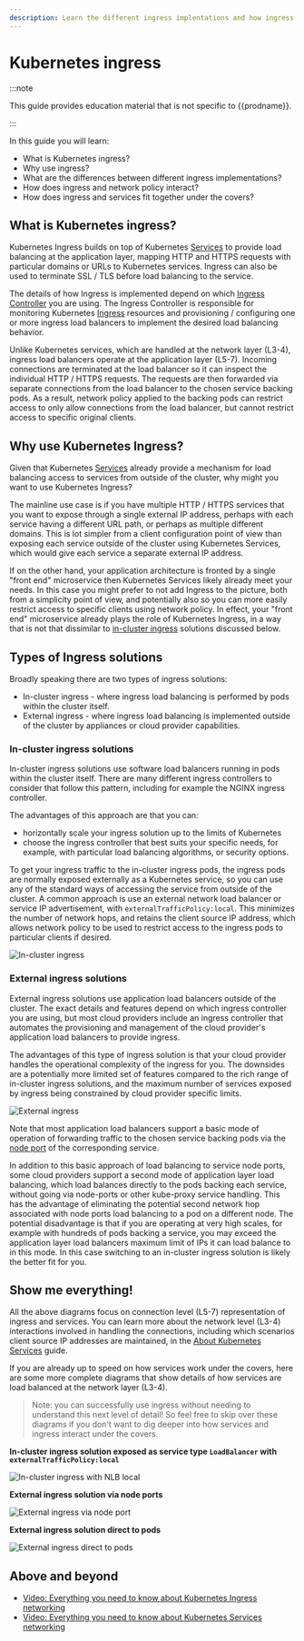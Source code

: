 ```yaml
---
description: Learn the different ingress implentations and how ingress and policy interact.
---
```


# Kubernetes ingress

:::note

This guide provides education material
that is not specific to {{prodname}}.

:::

In this guide you will learn:

- What is Kubernetes ingress?
- Why use ingress?
- What are the differences between different ingress implementations?
- How does ingress and network policy interact?
- How does ingress and services fit together under the covers?

## What is Kubernetes ingress?

Kubernetes Ingress builds on top of Kubernetes [Services](about-kubernetes-services.mdx) to provide
load balancing at the application layer, mapping HTTP and HTTPS requests with particular domains or URLs to Kubernetes
services. Ingress can also be used to terminate SSL / TLS before load balancing to the service.

The details of how Ingress is implemented depend on which [Ingress Controller](https://kubernetes.io/docs/concepts/services-networking/ingress-controllers/) you are using. The Ingress
Controller is responsible for monitoring Kubernetes [Ingress](https://kubernetes.io/docs/concepts/services-networking/ingress/) resources and provisioning / configuring one
or more ingress load balancers to implement the desired load balancing behavior.

Unlike Kubernetes services, which are handled at the network layer (L3-4), ingress load balancers operate at the
application layer (L5-7). Incoming connections are terminated at the load balancer so it can inspect the individual HTTP /
HTTPS requests. The requests are then forwarded via separate connections from the load balancer to the chosen service
backing pods. As a result, network policy applied to the backing pods can restrict access to only allow connections from the load
balancer, but cannot restrict access to specific original clients.

## Why use Kubernetes Ingress?

Given that Kubernetes [Services](about-kubernetes-services.mdx) already provide a mechanism for load
balancing access to services from outside of the cluster, why might you want to use Kubernetes Ingress?

The mainline use case is if you have multiple HTTP / HTTPS services that you want to expose through a single external IP
address, perhaps with each service having a different URL path, or perhaps as multiple different domains. This is lot
simpler from a client configuration point of view than exposing each service outside of the cluster using Kubernetes
Services, which would give each service a separate external IP address.

If on the other hand, your application architecture is fronted by a single "front end" microservice then Kubernetes
Services likely already meet your needs. In this case you might prefer to not add Ingress to the picture, both from a
simplicity point of view, and potentially also so you can more easily restrict access to specific clients using network
policy. In effect, your "front end" microservice already plays the role of Kubernetes Ingress, in a way that is not that
dissimilar to [in-cluster ingress](#in-cluster-ingress-solutions) solutions discussed below.

## Types of Ingress solutions

Broadly speaking there are two types of ingress solutions:

- In-cluster ingress - where ingress load balancing is performed by pods within the cluster itself.
- External ingress - where ingress load balancing is implemented outside of the cluster by
  appliances or cloud provider capabilities.

### In-cluster ingress solutions

In-cluster ingress solutions use software load balancers running in pods within the cluster itself. There are many
different ingress controllers to consider that follow this pattern, including for example the NGINX ingress controller.

The advantages of this approach are that you can:

- horizontally scale your ingress solution up to the limits of Kubernetes
- choose the ingress controller that best suits your specific needs, for example, with particular load balancing
  algorithms, or security options.

To get your ingress traffic to the in-cluster ingress pods, the ingress pods are normally exposed externally as a
Kubernetes service, so you can use any of the standard ways of accessing the service from outside of the cluster. A
common approach is use an external network load balancer or service IP advertisement, with `externalTrafficPolicy:local`.
This minimizes the number of network hops, and retains the client source IP address, which allows network policy to be used
to restrict access to the ingress pods to particular clients if desired.

![In-cluster ingress](/img/calico-enterprise/3.15/ingress-in-cluster.svg)

### External ingress solutions

External ingress solutions use application load balancers outside of the cluster. The exact details and
features depend on which ingress controller you are using, but most cloud providers include an ingress controller that
automates the provisioning and management of the cloud provider's application load balancers to provide ingress.

The advantages of this type of ingress solution is that your cloud provider handles the operational complexity of the
ingress for you. The downsides are a potentially more limited set of features compared to the rich range of in-cluster
ingress solutions, and the maximum number of services exposed by ingress being constrained by cloud provider specific
limits.

![External ingress](/img/calico-enterprise/3.15/ingres-external.svg)

Note that most application load balancers support a basic mode of operation of forwarding traffic to the chosen service
backing pods via the [node port](about-kubernetes-services.mdx#node-port-services) of the
corresponding service.

In addition to this basic approach of load balancing to service node ports, some cloud providers support a second mode
of application layer load balancing, which load balances directly to the pods backing each service, without going via
node-ports or other kube-proxy service handling. This has the advantage of eliminating the potential second network hop
associated with node ports load balancing to a pod on a different node. The potential disadvantage is that if you are
operating at very high scales, for example with hundreds of pods backing a service, you may exceed the application layer
load balancers maximum limit of IPs it can load balance to in this mode. In this case switching to an in-cluster ingress
solution is likely the better fit for you.

## Show me everything!

All the above diagrams focus on connection level (L5-7) representation of ingress and services. You can learn more about
the network level (L3-4) interactions involved in handling the connections, including which scenarios client source IP
addresses are maintained, in the [About Kubernetes Services](about-kubernetes-services.mdx) guide.

If you are already up to speed on how services work under the covers, here are some more complete diagrams that show details of how services are load balanced at the network layer (L3-4).

> Note: you can successfully use ingress without needing to understand this next level of detail! So feel free to skip
> over these diagrams if you don't want to dig deeper into how services and ingress interact under the covers.

**In-cluster ingress solution exposed as service type `LoadBalancer` with `externalTrafficPolicy:local`**

![In-cluster ingress with NLB local](/img/calico-enterprise/3.15/ingress-in-cluster-nlb-local.svg)

**External ingress solution via node ports**

![External ingress via node port](/img/calico-enterprise/3.15/ingress-external-node-ports.svg)

**External ingress solution direct to pods**

![External ingress direct to pods](/img/calico-enterprise/3.15/ingress-external-direct-to-pods.svg)

## Above and beyond

- [Video: Everything you need to know about Kubernetes Ingress networking ](https://www.projectcalico.org/everything-you-need-to-know-about-kubernetes-ingress-networking/)
- [Video: Everything you need to know about Kubernetes Services networking ](https://www.projectcalico.org/everything-you-need-to-know-about-kubernetes-services-networking/)
